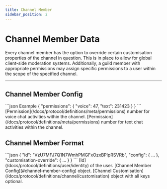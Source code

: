 ```yaml
---
title: Channel Member
sidebar_position: 2
---
```



# Channel Member Data

Every channel member has the option to override certain customisation properties of the channel in question. This
is in place to allow for global client-side moderation systems. Additionally, a guild member with appropriate permissions
may assign specific permissions to a user within the scope of the specified channel.

---

## Channel Member Config

<SchemaExample path="/channel/member-config.json">
```json Example
{
    "permissions": {
        "voice": 47,
        "text": 231423
    }
}
```
</SchemaExample>

<ParamsList>
    <Param name="permissions.voice" type="int">
        [Permission](/docs/protocol/definitions/meta/permissions) number for voice chat activities within the channel.
    </Param>
    <Param name="permissions.text" type="int">
        [Permission](/docs/protocol/definitions/meta/permissions) number for text chat activities within the channel.
    </Param>
</ParamsList>

## Channel Member Format

<SchemaExample path="/channel/member.json">
```json
{
    "id": "VzU7MFJ7Q1N7WmhPMGFxOzxBPlpRSVRb",
    "config": {  ...  },
    "customisation-override": {  ...  }
}
```
</SchemaExample>

<ParamsList>
    <Param name="id" type="string" required>
        [Id](/docs/protocol/definitions/user/identity) of the user.
    </Param>
    <Param name="config" type="object" required>
        [Channel Member Config](#channel-member-config) object.
    </Param>
    <Param name="customisation-override" type="object">
        [Channel Customisation](/docs/protocol/definitions/channel/customisation) object with all keys optional.
    </Param>
</ParamsList>